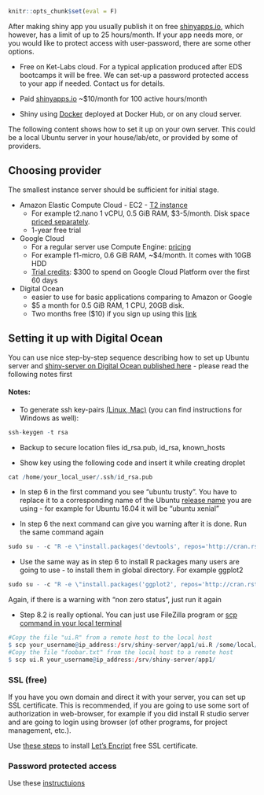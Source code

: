 ```r
knitr::opts_chunk$set(eval = F)
```

After making shiny app you usually publish it on free [shinyapps.io](http://www.shinyapps.io/#_pricing), which however, has a limit of up to 25 hours/month. If your app needs more, or you would like to protect access with user-password, there are some other options. 

* Free on Ket-Labs cloud. For a typical application produced after EDS bootcamps it will be free. We can set-up a password protected access to your app if needed. Contact us for details.

* Paid [shinyapps.io](http://www.shinyapps.io/#_pricing) ~$10/month for 100 active hours/month 

* Shiny using [Docker](https://www.r-bloggers.com/dockerizing-a-shiny-app/) deployed at Docker Hub, or on any cloud server. 

The following content shows how to set it up on your own server. This could be a local Ubuntu server in your house/lab/etc, or provided by some of providers. 

## Choosing provider
The smallest instance server should be sufficient for initial stage. 

* Amazon Elastic Compute Cloud - EC2 - [T2 instance](https://aws.amazon.com/blogs/aws/ec2-update-t2-nano-instances-now-available/) 
    + For example t2.nano 1 vCPU, 0.5 GiB RAM, $3-5/month. Disk space [priced separately](https://aws.amazon.com/ebs/pricing/). 
    + 1-year free trial

* Google Cloud
    + For a regular server use Compute Engine: [pricing](https://cloud.google.com/compute/pricing)
    + For example f1-micro, 0.6 GiB RAM, ~$4/month. It comes with 10GB HDD
    + [Trial credits](https://cloud.google.com/free-trial/): $300 to spend on Google Cloud Platform over the first 60 days

*  Digital Ocean
    + easier to use for basic applications comparing to Amazon or Google
    + $5 a month for 0.5 GiB RAM, 1 CPU, 20GB disk. 
    + Two months free ($10) if you sign up using this [link](https://m.do.co/c/4981ead00c3c)

## Setting it up with Digital Ocean

You can use nice step-by-step sequence describing how to set up Ubuntu server and [shiny-server on Digital Ocean published here](http://deanattali.com/2015/05/09/setup-rstudio-shiny-server-digital-ocean/) - please read the following notes first

#### Notes:

- To generate ssh key-pairs [(Linux, Mac)](https://www.digitalocean.com/community/tutorials/how-to-set-up-ssh-keys--2) (you can find instructions for Windows as well):
```r
ssh-keygen -t rsa
```

- Backup to secure location files id_rsa.pub, id_rsa, known_hosts

- Show key using the following code and insert it while creating droplet
    
```r
cat /home/your_local_user/.ssh/id_rsa.pub
```

- In step 6 in the first command you see "ubuntu trusty". You have to replace it to a corresponding name of the Ubuntu [release name](https://wiki.ubuntu.com/Releases) you are using - for example for Ubuntu 16.04 it will be "ubuntu xenial"

- In step 6 the next command can give you warning after it is done. Run the same command again
```r
sudo su - -c "R -e \"install.packages('devtools', repos='http://cran.rstudio.com/')\""
```

- Use the same way as in step 6 to install R packages many users are going to use - to install them in global directory. For example ggplot2
```r
sudo su - -c "R -e \"install.packages('ggplot2', repos='http://cran.rstudio.com/')\""
```
Again, if there is a warning with "non zero status", just run it again

- Step 8.2 is really optional. You can just use FileZilla program or [scp command in your local terminal](http://www.hypexr.org/linux_scp_help.php) 
```r
#Copy the file "ui.R" from a remote host to the local host
$ scp your_username@ip_address:/srv/shiny-server/app1/ui.R /some/local/directory
#Copy the file "foobar.txt" from the local host to a remote host
$ scp ui.R your_username@ip_address:/srv/shiny-server/app1/
```

### SSL (free)
If you have you own domain and direct it with your server, you can set up SSL certificate. This is recommended, if you are going to use some sort of authorization in web-browser, for example if you did install R studio server and are going to login using browser (of other programs, for project management, etc.). 

Use [these steps](https://www.digitalocean.com/community/tutorials/how-to-secure-nginx-with-let-s-encrypt-on-ubuntu-14-04) to install [Let's Encript](https://letsencrypt.org/)  free SSL certificate. 

### Password protected access
Use these [instructuions](https://www.r-bloggers.com/add-authentication-to-shiny-server-with-nginx/)

